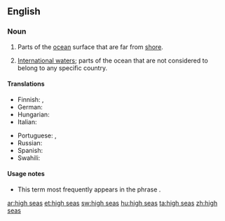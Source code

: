==English==

===Noun===
{{head|en|plural|head=[[high]] [[seas]]}} {{pluralonly}}

# {{nautical}} Parts of the [[ocean]] surface that are far from [[shore]].
# {{context|specifically}} [[international waters|International waters]]; parts of the ocean that are not considered to belong to any specific country.

====Translations====
{{trans-top|parts of ocean far from shore}}
* Finnish: {{t+|fi|avomeri}}, {{t-|fi|ulkomeri}}
* German: {{t|de|Hochsee|f}}
* Hungarian: {{t|hu|nyílt tenger}}
* Italian: {{t|it|alto mare|m}}
{{trans-mid}}
* Portuguese: {{t|pt|alto-mar|m}}, {{t|pt|largo|m}}
* Russian: {{t-|ru|открытое море|n|tr=otkrýtnoje móre}}
* Spanish: {{t|es|alta mar|f}}
* Swahili: {{t+|sw|majimakuu|xs=Swahili}}
{{trans-bottom}}

{{trans-see|international waters}}

====Usage notes====
* This term most frequently appears in the phrase {{term||on the high seas}}.

[[ar:high seas]]
[[et:high seas]]
[[sw:high seas]]
[[hu:high seas]]
[[ta:high seas]]
[[zh:high seas]]